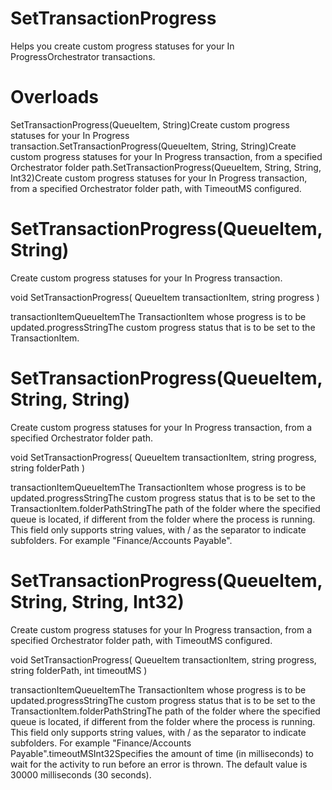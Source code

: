 ﻿# SetTransactionProgress

Helps you create custom progress statuses for your In ProgressOrchestrator transactions.

# 



# Overloads

SetTransactionProgress(QueueItem,
                                String)Create custom progress statuses for your In Progress
                                transaction.SetTransactionProgress(QueueItem, String,
                                    String)Create custom progress statuses for your In Progress
                                transaction, from a specified Orchestrator folder path.SetTransactionProgress(QueueItem, String, String,
                                    Int32)Create custom progress statuses for your In Progress
                                transaction, from a specified Orchestrator folder path, with
                                    TimeoutMS configured.

# SetTransactionProgress(QueueItem, String)

Create custom progress statuses for your In Progress transaction.

void SetTransactionProgress(
	QueueItem transactionItem,
	string progress
)

transactionItemQueueItemThe TransactionItem whose progress is to be updated.progressStringThe custom progress status that is to be set to the
                            TransactionItem.

# SetTransactionProgress(QueueItem, String, String)

Create custom progress statuses for your In Progress transaction, from a
                specified Orchestrator folder path.

void SetTransactionProgress(
	QueueItem transactionItem,
	string progress,
	string folderPath
)

transactionItemQueueItemThe TransactionItem whose progress is to be updated.progressStringThe custom progress status that is to be set to the
                            TransactionItem.folderPathStringThe path of the folder where the
                        specified queue is located, if different from the folder where the process
                        is running. This field only supports string values, with /
                        as the separator to indicate subfolders. For example
                            "Finance/Accounts Payable".

# SetTransactionProgress(QueueItem, String, String, Int32)

Create custom progress statuses for your In Progress transaction, from a
                specified Orchestrator folder path, with TimeoutMS configured.

void SetTransactionProgress(
	QueueItem transactionItem,
	string progress,
	string folderPath,
	int timeoutMS
)

transactionItemQueueItemThe TransactionItem whose progress is to be updated.progressStringThe custom progress status that is to be set to the
                            TransactionItem.folderPathStringThe path of the folder where the
                        specified queue is located, if different from the folder where the process
                        is running. This field only supports string values, with /
                        as the separator to indicate subfolders. For example
                            "Finance/Accounts Payable".timeoutMSInt32Specifies the amount of time (in milliseconds) to wait for the activity to
                        run before an error is thrown. The default value is 30000 milliseconds (30
                        seconds).
